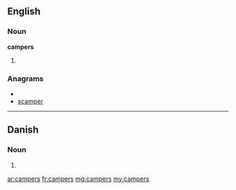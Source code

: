 ==English==

===Noun===
'''campers'''

# {{plural of|[[camper]]}}

===Anagrams===
* {{alphagram|acemprs}}
* [[scamper#English|scamper]]

----

==Danish==

===Noun===
{{infl|da|noun form|g=c}}

# {{form of|genitive singular indefinite|camper|lang=da}}

[[ar:campers]]
[[fr:campers]]
[[mg:campers]]
[[my:campers]]